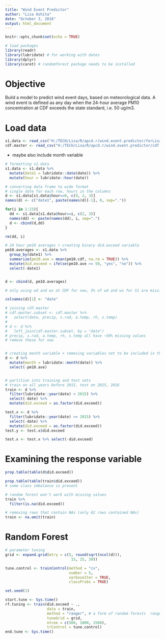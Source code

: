 ```yaml
---
title: "Wind Event Predictor"
author: "Lisa Oshita"
date: "October 3, 2018"
output: html_document
---
```


```r
knitr::opts_chunk$set(echo = TRUE)
```

```r
# load packages
library(readr)
library(lubridate) # for working with dates
library(dplyr)
library(caret) # randomforest package needs to be installed 
```

# Objective

Build a model to predict wind event days, based on meteorological data. A wind event is defined as any day when the 24-hour average PM10 concentration at CDF exceeds the state standard, i.e. 50 ug/m3. 

# Load data

```r
s1.data <- read_csv("H:/TECH/Lisa/R/apcd.r/wind.event.predictor/forLisa.csv") # contains data from 2011 - 2017
cdf.master <- read_csv("H:/TECH/Lisa/R/apcd.r/wind.event.predictor/cdf.master.csv")
```

* maybe also include month variable

```r
# formatting s1.data
s1.data <- s1.data %>%
  mutate(date1 = lubridate::date(date)) %>%
  mutate(hour = lubridate::hour(date))

# converting data frame to wide format
# single date for each row, hours in the columns
d <- s1.data[s1.data$hour==0, c(9, 2, 3)]
names(d) <- c("date1", paste(names(d)[-1], 0, sep="."))

for(i in 1:23){
  dd <- s1.data[s1.data$hour==i, c(2, 3)]
  names(dd) <- paste(names(dd), i, sep=".")
  d <- cbind(d,dd)
}

rm(dd, i)

# 24 hour pm10 averages + creating binary did.exceed variable
pm10.averages <- s1.data %>%
  group_by(date1) %>%
  summarize(pm10.ave = mean(pm10.cdf, na.rm = TRUE)) %>%
  mutate(did.exceed = ifelse(pm10.ave >= 50, "yes", "no")) %>%
  select(-date1)


d <- cbind(d, pm10.averages)

# only using wd and ws at CDF for now, 5% of wd and ws for S1 are missing (think of ways for dealing with this - include variable for is.missing?) 

colnames(d)[1] <- "date"

# joining cdf.master
# cdf.master.subset <- cdf.master %>%
#   select(date, precip, s.rad, a.temp, rh, s.temp)
# 
# d <- d %>%
#   left_join(cdf.master.subset, by = "date")
# precip, s.rad, a.temp, rh, s.temp all have ~50% missing values
# remove these for now


# creating month variable + removing variables not to be included in the model
d <- d %>%
  mutate(month = lubridate::month(date)) %>%
  select(-pm10.ave)


# partition into training and test sets
# train on all years before 2015, test on 2015, 2016
train <- d %>% 
  filter(lubridate::year(date) < 2015) %>%
  select(-date) %>%
  mutate(did.exceed = as.factor(did.exceed))

test.x <- d %>% 
  filter(lubridate::year(date) >= 2015) %>%
  select(-date) %>%
  mutate(did.exceed = as.factor(did.exceed))
test.y <- test.x$did.exceed

test.x <- test.x %>% select(-did.exceed)
```

# Examining the response variable 

```r
prop.table(table(d$did.exceed))

prop.table(table(train$did.exceed))
# some class imbalance is present
```

```r
# random forest won't work with missing values 
train %>%
  filter(is.na(did.exceed))

# removing rows that contain NAs (only 82 rows contained NAs)
train <- na.omit(train) 
```



# Random Forest

```r
# parameter tuning
grid <- expand.grid(mtry = c(5, round(sqrt(ncol(d))), 
                              15, 25, 30))

tune.control <- trainControl(method = "cv", 
                             number = 5,
                             verboseIter = TRUE,
                             classProbs = TRUE)

set.seed(1)

start.tune <- Sys.time()
rf.tuning <- train(did.exceed ~ ., 
                   data = train, 
                   method = "ranger", # a form of random forests  ranger and e1071 packages need to be installed
                   tuneGrid = grid, 
                   ntree = c(500, 1000, 1500),
                   trControl = tune.control)
end.tune <- Sys.time()
```















